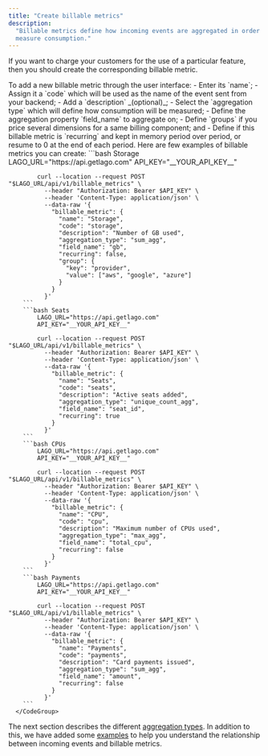 ```yaml
---
title: "Create billable metrics"
description:
  "Billable metrics define how incoming events are aggregated in order to
  measure consumption."
---
```


If you want to charge your customers for the use of a particular feature, then
you should create the corresponding billable metric.

<Tabs>
  <Tab title="Dashboard">
    To add a new billable metric through the user interface:
    - Enter its `name`;
    - Assign it a `code` which will be used as the name of the event sent from your
      backend;
    - Add a `description` _(optional)_;
    - Select the `aggregation type` which will define how consumption will be
      measured;
    - Define the aggregation property `field_name` to aggregate on;
    - Define `groups` if you price several dimensions for a same billing component; and
    - Define if this billable metric is `recurring` and kept in memory period over period, or resume to 0 at the end of each period.
  </Tab>
  <Tab title="API">
      Here are few examples of billable metrics you can create:
      <CodeGroup>
        ```bash Storage
            LAGO_URL="https://api.getlago.com"
            API_KEY="__YOUR_API_KEY__"

            curl --location --request POST "$LAGO_URL/api/v1/billable_metrics" \
              --header "Authorization: Bearer $API_KEY" \
              --header 'Content-Type: application/json' \
              --data-raw '{
                "billable_metric": {
                  "name": "Storage",
                  "code": "storage",
                  "description": "Number of GB used",
                  "aggregation_type": "sum_agg",
                  "field_name": "gb",
                  "recurring": false,
                  "group": {
                    "key": "provider",
                    "value": ["aws", "google", "azure"]
                  }
                }
              }'
        ```
        ```bash Seats
            LAGO_URL="https://api.getlago.com"
            API_KEY="__YOUR_API_KEY__"

            curl --location --request POST "$LAGO_URL/api/v1/billable_metrics" \
              --header "Authorization: Bearer $API_KEY" \
              --header 'Content-Type: application/json' \
              --data-raw '{
                "billable_metric": {
                  "name": "Seats",
                  "code": "seats",
                  "description": "Active seats added",
                  "aggregation_type": "unique_count_agg",
                  "field_name": "seat_id",
                  "recurring": true
                }
              }'
        ```
        ```bash CPUs
            LAGO_URL="https://api.getlago.com"
            API_KEY="__YOUR_API_KEY__"

            curl --location --request POST "$LAGO_URL/api/v1/billable_metrics" \
              --header "Authorization: Bearer $API_KEY" \
              --header 'Content-Type: application/json' \
              --data-raw '{
                "billable_metric": {
                  "name": "CPU",
                  "code": "cpu",
                  "description": "Maximum number of CPUs used",
                  "aggregation_type": "max_agg",
                  "field_name": "total_cpu",
                  "recurring": false
                }
              }'
        ```
        ```bash Payments
            LAGO_URL="https://api.getlago.com"
            API_KEY="__YOUR_API_KEY__"

            curl --location --request POST "$LAGO_URL/api/v1/billable_metrics" \
              --header "Authorization: Bearer $API_KEY" \
              --header 'Content-Type: application/json' \
              --data-raw '{
                "billable_metric": {
                  "name": "Payments",
                  "code": "payments",
                  "description": "Card payments issued",
                  "aggregation_type": "sum_agg",
                  "field_name": "amount",
                  "recurring": false
                }
              }'
        ```
      </CodeGroup>
  </Tab>
</Tabs>

The next section describes the different
[aggregation types](/guide/billable-metrics/aggregation-types). In addition to this, we have added some
[examples](/guide/billable-metrics/aggregation-examples) to help you understand the relationship
between incoming events and billable metrics.
